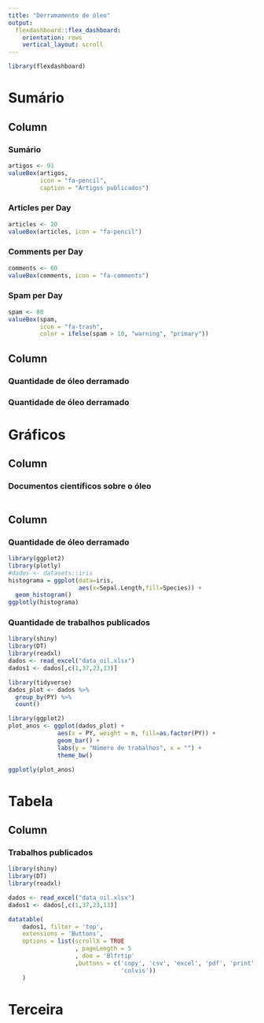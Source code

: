 ```yaml
---
title: "Derramamento de óleo"
output: 
  flexdashboard::flex_dashboard:
    orientation: rows
    vertical_layout: scroll
---
```


```r
library(flexdashboard)
```

# Sumário {data-table=row}

Column {data-width=250}
-----------------------------------------------------------------------
### Sumário
```r
artigos <- 91
valueBox(artigos,
         icon = "fa-pencil",
         caption = "Artigos publicados")
```

### Articles per Day

```r
articles <- 20
valueBox(articles, icon = "fa-pencil")
```

### Comments per Day

```r
comments <- 60
valueBox(comments, icon = "fa-comments")
```

### Spam per Day

```r
spam <- 80
valueBox(spam, 
         icon = "fa-trash",
         color = ifelse(spam > 10, "warning", "primary"))
```




Column {data-width=750}
-----------------------------------------------------------------------
### Quantidade de óleo derramado

### Quantidade de óleo derramado


# Gráficos {data-table=row}

Column {data-width=650}
-----------------------------------------------------------------------

### Documentos científicos sobre o óleo

```r



```

Column {data-width=350}
-----------------------------------------------------------------------

### Quantidade de óleo derramado

```r

library(ggplot2)
library(plotly)
#dados <- datasets::iris
histograma = ggplot(data=iris,
                    aes(x=Sepal.Length,fill=Species)) + 
  geom_histogram() 
ggplotly(histograma)

```

### Quantidade de trabalhos publicados

```r
library(shiny)
library(DT)
library(readxl)
dados <- read_excel("data_oil.xlsx")
dados1 <- dados[,c(1,37,23,13)]

library(tidyverse)
dados_plot <- dados %>% 
  group_by(PY) %>% 
  count() 

library(ggplot2)
plot_anos <- ggplot(dados_plot) +
              aes(x = PY, weight = n, fill=as.factor(PY)) +
              geom_bar() +
              labs(y = "Número de trabalhos", x = "") +
              theme_bw()

ggplotly(plot_anos)

```


# Tabela 

Column {data-height=600}
-----------------------------------------------------------------------

### Trabalhos publicados
```r
library(shiny)
library(DT)
library(readxl)

dados <- read_excel("data_oil.xlsx")
dados1 <- dados[,c(1,37,23,13)]

datatable(
    dados1, filter = 'top',
    extensions = 'Buttons', 
    options = list(scrollX = TRUE
                   , pageLength = 5
                   , dom = 'Blfrtip'
                   ,buttons = c('copy', 'csv', 'excel', 'pdf', 'print',
                                'colvis'))
    )
```


# Terceira {data-table=row }



